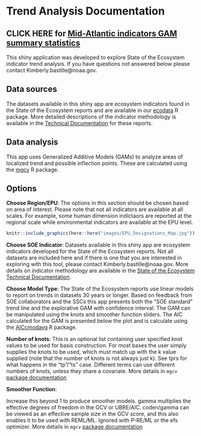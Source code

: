 # Trend Analysis Documentation

## **CLICK HERE for [Mid-Atlantic indicators GAM summary statistics](https://noaa-edab.github.io/soetrends/stat_summary)**

This shiny application was developed to explore State of the Ecosystem indicator trend analysis. If you have questions not answered below please contact Kimberly.bastille@noaa.gov.

## Data sources
The datasets available in this shiny app are ecosystem indicators found in the State of the Ecosystem reports and are available in our [ecodata](https://github.com/NOAA-EDAB/ecodata) R package. More detailed descriptions of the indicator methodology is available in the [Technical Documentation](https://noaa-edab.github.io/tech-doc/) for these reports. 

## Data analysis

This app uses Generalized Additive Models (GAMs) to analyze areas of localized trend and possible inflection points. These are calculated using the [mgcv](https://stat.ethz.ch/R-manual/R-devel/library/mgcv/html/gam.html) R package. 


## Options
**Choose Region/EPU**: The options in this section should be chosen based on area of interest. Please note that not all indicators are available at all scales. For example, some human dimension indictaors are reported at the regional scale while environmental indicators are available at the EPU level. 

```r
knitr::include_graphics(here::here("images/EPU_Designations_Map.jpg"))
```

**Choose SOE Indicator**: Datasets available in this shiny app are ecosystem indicators developed for the State of the Ecosystem reports. Not all datasets are included here and if there is one that you are interested in exploring with this tool, please contact Kimberly.bastille@noaa.gov. More details on indicator methodology are available in the [State of the Ecosystem Technical Documentation](https://noaa-edab.github.io/tech-doc/). 

**Choose Model Type**: The State of the Ecosystem reports use linear models to report on trends in datasets 30 years or longer. Based on feedback from SOE collaborators and the SSCs this app presents both the "SOE standard" trend line and the explorative GAM with confidence interval. The GAM can be manipulated using the knots and smoother function sliders. The AIC calculated for the GAM is presented below the plot and is calculate using the [AICcmodavg](https://www.rdocumentation.org/packages/AICcmodavg/versions/2.3-1/topics/AICcmodavg-package) R package. 

**Number of knots**: 
This is an optional list containing user specified knot values to be used for basis construction. For most bases the user simply supplies the knots to be used, which must match up with the k value supplied (note that the number of knots is not always just k). See tprs for what happens in the "tp"/"ts" case. Different terms can use different numbers of knots, unless they share a covariate. More details in `mgcv` [package documentation](https://www.rdocumentation.org/packages/mgcv/versions/1.8-35/topics/gam)

**Smoother Function**:

Increase this beyond 1 to produce smoother models. gamma multiplies the effective degrees of freedom in the GCV or UBRE/AIC. coden/gamma can be viewed as an effective sample size in the GCV score, and this also enables it to be used with REML/ML. Ignored with P-RE/ML or the efs optimizer. More details in `mgcv` [package documentation](https://www.rdocumentation.org/packages/mgcv/versions/1.8-35/topics/gam)



